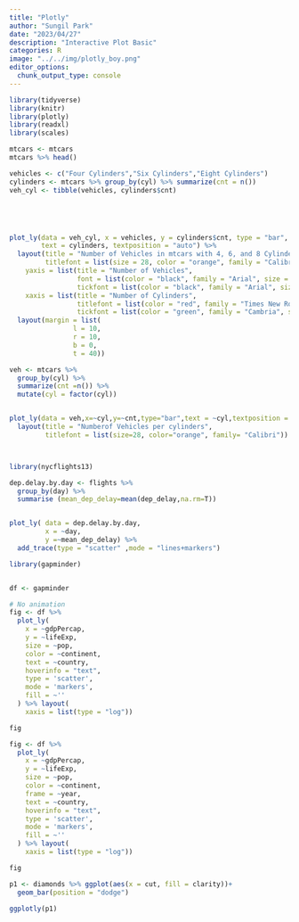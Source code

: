 ```yaml
---
title: "Plotly"
author: "Sungil Park"
date: "2023/04/27"
description: "Interactive Plot Basic"
categories: R
image: "../../img/plotly_boy.png"
editor_options: 
  chunk_output_type: console
---
```


```r
library(tidyverse)
library(knitr)
library(plotly)
library(readxl)
library(scales)
```

```r
mtcars <- mtcars
mtcars %>% head()
```

```r

vehicles <- c("Four Cylinders","Six Cylinders","Eight Cylinders")
cylinders <- mtcars %>% group_by(cyl) %>% summarize(cnt = n())
veh_cyl <- tibble(vehicles, cylinders$cnt)





plot_ly(data = veh_cyl, x = vehicles, y = cylinders$cnt, type = "bar",
        text = cylinders, textposition = "auto") %>% 
  layout(title = "Number of Vehicles in mtcars with 4, 6, and 8 Cylinders",
         titlefont = list(size = 28, color = "orange", family = "Calibri"),
    yaxis = list(title = "Number of Vehicles",
                 font = list(color = "black", family = "Arial", size = 26),
                 tickfont = list(color = "black", family = "Arial", size = 20)),
    xaxis = list(title = "Number of Cylinders",
                 titlefont = list(color = "red", family = "Times New Roman", size = 22),
                 tickfont = list(color = "green", family = "Cambria", size = 18)))%>% 
  layout(margin = list( 
                l = 10,
                r = 10,
                b = 0,
                t = 40))
```

```r
veh <- mtcars %>% 
  group_by(cyl) %>% 
  summarize(cnt =n()) %>% 
  mutate(cyl = factor(cyl))


plot_ly(data = veh,x=~cyl,y=~cnt,type="bar",text = ~cyl,textposition = "auto") %>% 
  layout(title = "Numberof Vehicles per cylinders", 
         titlefont = list(size=28, color="orange", family= "Calibri"))




```

```r
library(nycflights13)

dep.delay.by.day <- flights %>% 
  group_by(day) %>%
  summarise (mean_dep_delay=mean(dep_delay,na.rm=T))


plot_ly( data = dep.delay.by.day, 
         x = ~day, 
         y =~mean_dep_delay) %>% 
  add_trace(type = "scatter" ,mode = "lines+markers")
```

```r
library(gapminder)


df <- gapminder 

# No animation
fig <- df %>%
  plot_ly(
    x = ~gdpPercap, 
    y = ~lifeExp, 
    size = ~pop, 
    color = ~continent, 
    text = ~country, 
    hoverinfo = "text",
    type = 'scatter',
    mode = 'markers',
    fill = ~''
  ) %>% layout(
    xaxis = list(type = "log"))

fig
```

```r
fig <- df %>%
  plot_ly(
    x = ~gdpPercap, 
    y = ~lifeExp, 
    size = ~pop, 
    color = ~continent, 
    frame = ~year, 
    text = ~country, 
    hoverinfo = "text",
    type = 'scatter',
    mode = 'markers',
    fill = ~''
  ) %>% layout(
    xaxis = list(type = "log"))

fig
```

```r
p1 <- diamonds %>% ggplot(aes(x = cut, fill = clarity))+
  geom_bar(position = "dodge")

ggplotly(p1)
```

